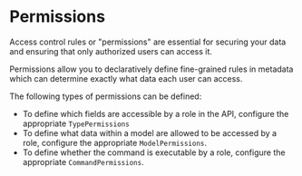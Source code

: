 # Permissions

Access control rules or "permissions" are essential for securing your data and ensuring that only authorized users can
access it.

Permissions allow you to declaratively define fine-grained rules in metadata which can determine exactly what data each
user can access.

The following types of permissions can be defined:

- To define which fields are accessible by a role in the API, configure the appropriate `TypePermissions`
- To define what data within a model are allowed to be accessed by a role, configure the appropriate `ModelPermissions`.
- To define whether the command is executable by a role, configure the appropriate `CommandPermissions`.
